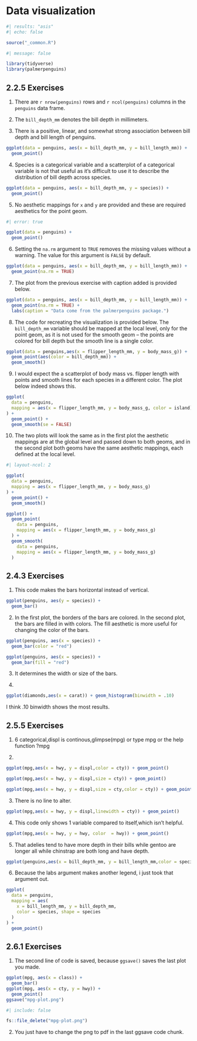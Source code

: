 # Data visualization {#sec-data-visualization}

```r
#| results: "asis"
#| echo: false

source("_common.R")
```

```r
#| message: false

library(tidyverse)
library(palmerpenguins)
```

## 2.2.5 Exercises {.unnumbered}

1.  There are `r nrow(penguins)` rows and `r ncol(penguins)` columns in the `penguins` data frame.

2.  The `bill_depth_mm` denotes the bill depth in millimeters.

3.  There is a positive, linear, and somewhat strong association between bill depth and bill length of penguins.

```r
ggplot(data = penguins, aes(x = bill_depth_mm, y = bill_length_mm)) + 
  geom_point()
```

4.  Species is a categorical variable and a scatterplot of a categorical variable is not that useful as it's difficult to use it to describe the distribution of bill depth across species.

```r
ggplot(data = penguins, aes(x = bill_depth_mm, y = species)) + 
  geom_point()
```

5.  No aesthetic mappings for `x` and `y` are provided and these are required aesthetics for the point geom.

```r
#| error: true

ggplot(data = penguins) + 
  geom_point()
```

6.  Setting the `na.rm` argument to `TRUE` removes the missing values without a warning. The value for this argument is `FALSE` by default.

```r
ggplot(data = penguins, aes(x = bill_depth_mm, y = bill_length_mm)) + 
  geom_point(na.rm = TRUE)
```

7.  The plot from the previous exercise with caption added is provided below.

```r
ggplot(data = penguins, aes(x = bill_depth_mm, y = bill_length_mm)) + 
  geom_point(na.rm = TRUE) + 
  labs(caption = "Data come from the palmerpenguins package.")
```

8.  The code for recreating the visualization is provided below. The `bill_depth_mm` variable should be mapped at the local level, only for the point geom, as it is not used for the smooth geom -- the points are colored for bill depth but the smooth line is a single color.

```r
ggplot(data = penguins,aes(x = flipper_length_mm, y = body_mass_g)) +
  geom_point(aes(color = bill_depth_mm)) + 
  geom_smooth()
```

9.  I would expect the a scatterplot of body mass vs. flipper length with points and smooth lines for each species in a different color. The plot below indeed shows this.

```r
ggplot(
  data = penguins,
  mapping = aes(x = flipper_length_mm, y = body_mass_g, color = island)
) +
  geom_point() +
  geom_smooth(se = FALSE)
```

10. The two plots will look the same as in the first plot the aesthetic mappings are at the global level and passed down to both geoms, and in the second plot both geoms have the same aesthetic mappings, each defined at the local level.

```r
#| layout-ncol: 2

ggplot(
  data = penguins,
  mapping = aes(x = flipper_length_mm, y = body_mass_g)
) +
  geom_point() +
  geom_smooth()

ggplot() +
  geom_point(
    data = penguins,
    mapping = aes(x = flipper_length_mm, y = body_mass_g)
  ) +
  geom_smooth(
    data = penguins,
    mapping = aes(x = flipper_length_mm, y = body_mass_g)
  )
```

## 2.4.3 Exercises {.unnumbered}

1. This code makes the bars horizontal instead of vertical.

```r
ggplot(penguins, aes(y = species)) + 
  geom_bar()
```


2. In the first plot, the borders of the bars are colored. In the second plot, the bars are filled in with colors. The fill aesthetic is more useful for changing the color of the bars.

```r
ggplot(penguins, aes(x = species)) +
  geom_bar(color = "red")
```

```r
ggplot(penguins, aes(x = species)) +
  geom_bar(fill = "red")
```

3. It determines the width or size of the bars.

4.

```r
ggplot(diamonds,aes(x = carat)) + geom_histogram(binwidth = .10)
```

I think .10 binwidth shows the most results.

## 2.5.5 Exercises {.unnumbered}

1. 6 categorical,displ is continous,glimpse(mpg) or type mpg or the help function ?mpg

2.

```r
ggplot(mpg,aes(x = hwy, y = displ,color = cty)) + geom_point()
```

```r
ggplot(mpg,aes(x = hwy, y = displ,size = cty)) + geom_point()
```

```r
ggplot(mpg,aes(x = hwy, y = displ,size = cty,color = cty)) + geom_point()
```

3. There is no line to alter.

```r
ggplot(mpg,aes(x = hwy, y = displ,linewidth = cty)) + geom_point()
```

4. This code only shows 1 variable compared to itself,which isn't helpful.

```r
ggplot(mpg,aes(x = hwy, y = hwy, color  = hwy)) + geom_point()
```

5. That adelies tend to have more depth in their bills while gentoo are longer all while chinstrap are both long and have depth.

```r
ggplot(penguins,aes(x = bill_depth_mm, y = bill_length_mm,color = species)) + geom_point()
```

6. Because the labs argument makes another legend, i just took that argument out.

```r
ggplot(
  data = penguins,
  mapping = aes(
    x = bill_length_mm, y = bill_depth_mm, 
    color = species, shape = species
  )
) +
  geom_point() 
```

## 2.6.1 Exercises {.unnumbered}

1. The second line of code is saved, because `ggsave()` saves the last plot you made.

```r
ggplot(mpg, aes(x = class)) +
  geom_bar()
ggplot(mpg, aes(x = cty, y = hwy)) +
  geom_point()
ggsave("mpg-plot.png")
```

```r
#| include: false

fs::file_delete("mpg-plot.png")
```

2. You just have to change the png to pdf in the last ggsave code chunk.
